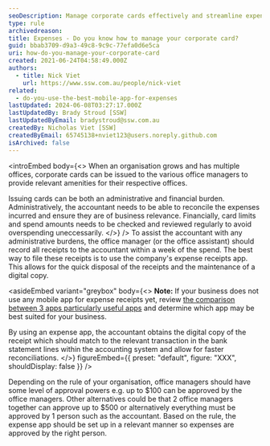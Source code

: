 ```yaml
---
seoDescription: Manage corporate cards effectively and streamline expense tracking with our comprehensive guide on how to manage your corporate card.
type: rule
archivedreason:
title: Expenses - Do you know how to manage your corporate card?
guid: bbab3709-d9a3-49c8-9c9c-77efa0d6e5ca
uri: how-do-you-manage-your-corporate-card
created: 2021-06-24T04:58:49.000Z
authors:
  - title: Nick Viet
    url: https://www.ssw.com.au/people/nick-viet
related:
  - do-you-use-the-best-mobile-app-for-expenses
lastUpdated: 2024-06-08T03:27:17.000Z
lastUpdatedBy: Brady Stroud [SSW]
lastUpdatedByEmail: bradystroud@ssw.com.au
createdBy: Nicholas Viet [SSW]
createdByEmail: 65745138+nviet123@users.noreply.github.com
isArchived: false
---
```


<introEmbed
  body={<>
When an organisation grows and has multiple offices, corporate cards can be issued to the various office managers to provide relevant amenities for their respective offices.

Issuing cards can be both an administrative and financial burden. Administratively, the accountant needs to be able to reconcile the expenses incurred and ensure they are of business relevance. Financially, card limits and spend amounts needs to be checked and reviewed regularly to avoid overspending uneccessarily.
  </>}
/>
To assist the accountant with any administrative burdens, the office manager (or the office assistant) should record all receipts to the accountant within a week of the spend. The best way to file these receipts is to use the company's expense receipts app. This allows for the quick disposal of the receipts and the maintenance of a digital copy.


<asideEmbed
  variant="greybox"
  body={<>
    **Note:** If your business does not use any mobile app for expense receipts yet, review [the comparison between 3 apps particularly useful apps](/do-you-use-the-best-mobile-app-for-expenses) and determine which app may be best suited for your business.

By using an expense app, the accountant obtains the digital copy of the receipt which should match to the relevant transaction in the bank statement lines within the accounting system and allow for faster reconciliations.
  </>}
  figureEmbed={{
    preset: "default",
    figure: "XXX",
    shouldDisplay: false
  }}
/>


Depending on the rule of your organisation, office managers should have some level of approval powers e.g. up to $100 can be approved by the office managers. Other alternatives could be that 2 office managers together can approve up to $500 or alternatively everything must be approved by 1 person such as the accountant. Based on the rule, the expense app should be set up in a relevant manner so expenses are approved by the right person.
